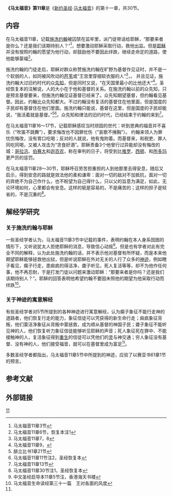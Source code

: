 '''《马太福音》第11章'''是《[[新约圣经|新约圣经]]·[[马太福音|马太福音]]》的第十一章，共30节。

== 内容 ==

在马太福音11章，记载[[施洗约翰|施洗约翰]]被囚禁在监牢里，派门徒带话给耶稣，“那要来者是你么？还是我们该期待别人？”<ref>马太福音11章3节</ref>，想要激动耶稣采取行动，救他出监。但是[[耶稣|耶稣]]并没有按照约翰的愿望为他行动，却鼓励他不要因此绊跌，继续走命定的道路，使他能够蒙福<ref>马太福音11章6节，恢复本注1</ref>。 
 
施洗约翰的门徒走后，耶稣对群众称赞施洗约翰在旷野为基督作见证时，并不是一个软弱的人，如同被风吹动的[[芦苇|芦苇]]或“王宫里穿细软衣服的人”<ref>马太福音11章7，8</ref>，。
并且见证，施洗约翰大过旧约时代的众[[先知|先知]]，但是同时又说，“在天国里最小的比他还大”<ref>马太福音11章9，</ref>。圣经恢复本的注解说，人的大小在于他和基督的关系。在施洗约翰以前的众先知，只是预言基督要来，但施洗约翰见证基督已经来了。众先知期望基督，但约翰看见基督。因此，约翰比众先知都大。不过约翰没有复活的基督住在他里面，但是国度的子民却有基督住在他们里面。施洗约翰只能说，基督在这里，但是国度的子民却能说，“我活着就是基督。”<ref>腓立比书1章21节</ref><ref>马太福音11章11节注2，圣经恢复本</ref>。众先知和律法的旧约时代，已经结束于约翰的来到<ref>马太福音11章13节</ref>。  
 
在马太福音11章16～17节，记载耶稣感叹当时顽固的世代：听到恩典的福音并不喜乐（“吹笛不跳舞”），要求悔改也不因罪忧伤（“哀歌不捶胸”）。 约翰来领人为罪忧伤悔改，没有胃口吃喝；反对的人就说，他有鬼附着。而基督来，和税吏、罪人同吃同喝，又被人攻击为“贪食好酒”。耶稣责备3个他曾行过异能却没有悔改的城：[[哥拉汛|哥拉汛]]、[[伯赛大|伯赛大]]和[[迦百农|迦百农]]，称在审判的日子，将受到比[[推罗|推罗]]、[[西顿|西顿]]、和[[所多玛|所多玛]]更严厉的惩罚。 
 
在马太福音11章28～30节，耶稣呼召劳苦担重担的人到他那里去得安息，随后又启示，得到安息的路就是效法他的柔和谦卑：面对一切的敌对不加抵抗，面对一切的弃绝不为自己作什么，也不盼望为自己得什么，只以父的旨意为满足，如此，无论环境如何，心里都会有安息。这样的轭是容易的，不是痛苦的；这样的担子是轻省的，不是沉重的<ref>马太福音11章30节注1，圣经恢复本</ref>。

== 解经学研究 ==

=== 关于施洗约翰与耶稣 ===
一些圣经学者认为，马太福音11章3节中记载的事件，表明约翰在本人身系囹圄的情形下，又听说犹太人拒绝耶稣的消息，导致信心动摇<ref>中文圣经启导本11章5节注，香港海天书楼</ref>。但是也有学者对此有完全不同的解释，认为此处施洗约翰的话，并不表示他对基督有所怀疑，而是本来他期望耶稣能够拯救他出狱，但是听说耶稣在外对无关的人行了众多的[[耶稣的神迹|神迹]]，例如瞎子看见，瘸子行走，患痲疯的得洁净，聋子听见，死人复活等等，却不为他作任何事，他不再忍耐，于是打发门徒以问题来激动耶稣：“那要来者是你吗？还是我们该期待别人？”。耶稣的回答表明他希望约翰不要因未照他的期望为他采取行动而绊跌<ref name="#1">马太福音生命读经第三十一篇　王对各面的风度</ref>。

=== 关于神迹的寓意解经 ===
有些圣经学者对5节所提到的各种神迹进行寓意解经，认为瘸子象征不能行走神的道路者，他们恢复行走的能力，象征信徒可以凭获得的新生命行走；痲疯象征背叛，他们蒙洁净象征从背叛中蒙拯救，成为顺从基督的神国子民；聋子象征不能听见神的人，他们恢复听力象征信徒能够听见耶稣的声音；死人象征死在罪中、不能接触神的人，复活象征得到[[重生_(基督教)|重生]]的信徒可以凭他们的[[灵|灵]]与神交通；穷人象征没有基督、没有神的人，他们接受福音，就可以在基督里成为富足<ref name="#1"/>。 

多数圣经学者都指出，马太福音11章5节中所提到的神迹，应验了以赛亚书61章1节的预言。
==参考文献==
<div class="references-small">
<references />
</div>

==外部链接==

{{sequence
| prev = [[马太福音10章|马太福音10章]]
| list = 新約聖經的章節<br />[[马太福音|马太福音]]
| next = [[马太福音12章|马太福音12章]]
}}

[[Category:马太福音章节|11]]